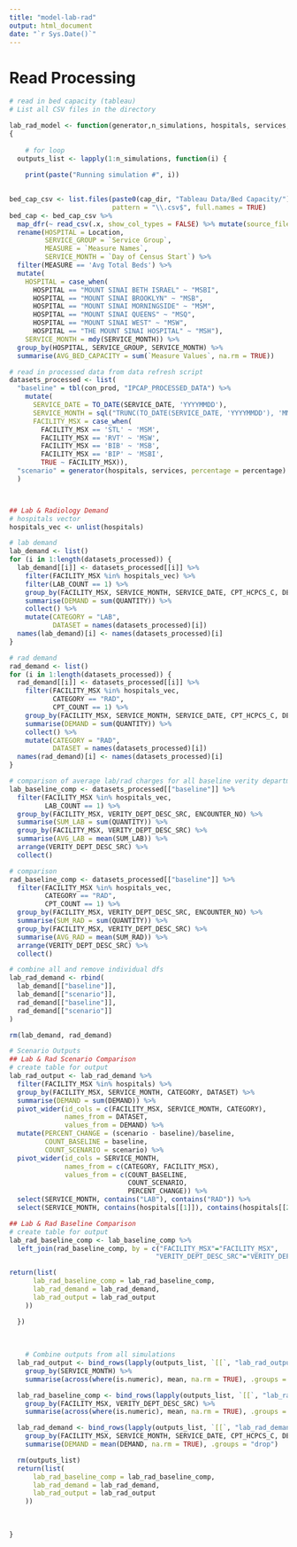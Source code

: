 ```yaml
---
title: "model-lab-rad"
output: html_document
date: "`r Sys.Date()`"
---
```


# Read Processing
```r
# read in bed capacity (tableau)
# List all CSV files in the directory

lab_rad_model <- function(generator,n_simulations, hospitals, services, percentage = 0.9)
{
  
    # for loop
  outputs_list <- lapply(1:n_simulations, function(i) {
    
    print(paste("Running simulation #", i))

  
bed_cap_csv <- list.files(paste0(cap_dir, "Tableau Data/Bed Capacity/"),
                          pattern = "\\.csv$", full.names = TRUE)
bed_cap <- bed_cap_csv %>%
  map_dfr(~ read_csv(.x, show_col_types = FALSE) %>% mutate(source_file = basename(.x))) %>%
  rename(HOSPITAL = Location,
         SERVICE_GROUP = `Service Group`,
         MEASURE = `Measure Names`,
         SERVICE_MONTH = `Day of Census Start`) %>%
  filter(MEASURE == 'Avg Total Beds') %>%
  mutate(
    HOSPITAL = case_when(
      HOSPITAL == "MOUNT SINAI BETH ISRAEL" ~ "MSBI",
      HOSPITAL == "MOUNT SINAI BROOKLYN" ~ "MSB",
      HOSPITAL == "MOUNT SINAI MORNINGSIDE" ~ "MSM",
      HOSPITAL == "MOUNT SINAI QUEENS" ~ "MSQ",
      HOSPITAL == "MOUNT SINAI WEST" ~ "MSW",
      HOSPITAL == "THE MOUNT SINAI HOSPITAL" ~ "MSH"),
    SERVICE_MONTH = mdy(SERVICE_MONTH)) %>%
  group_by(HOSPITAL, SERVICE_GROUP, SERVICE_MONTH) %>%
  summarise(AVG_BED_CAPACITY = sum(`Measure Values`, na.rm = TRUE))

# read in processed data from data refresh script
datasets_processed <- list(
  "baseline" = tbl(con_prod, "IPCAP_PROCESSED_DATA") %>%
    mutate(
      SERVICE_DATE = TO_DATE(SERVICE_DATE, 'YYYYMMDD'),
      SERVICE_MONTH = sql("TRUNC(TO_DATE(SERVICE_DATE, 'YYYYMMDD'), 'MM')"),
      FACILITY_MSX = case_when(
        FACILITY_MSX == 'STL' ~ 'MSM',
        FACILITY_MSX == 'RVT' ~ 'MSW',
        FACILITY_MSX == 'BIB' ~ 'MSB',
        FACILITY_MSX == 'BIP' ~ 'MSBI',
        TRUE ~ FACILITY_MSX)),
  "scenario" = generator(hospitals, services, percentage = percentage)
  )



## Lab & Radiology Demand
# hospitals vector
hospitals_vec <- unlist(hospitals)

# lab demand
lab_demand <- list()
for (i in 1:length(datasets_processed)) {
  lab_demand[[i]] <- datasets_processed[[i]] %>%
    filter(FACILITY_MSX %in% hospitals_vec) %>%
    filter(LAB_COUNT == 1) %>%
    group_by(FACILITY_MSX, SERVICE_MONTH, SERVICE_DATE, CPT_HCPCS_C, DESCRIPTION_SHORT) %>%
    summarise(DEMAND = sum(QUANTITY)) %>%
    collect() %>%
    mutate(CATEGORY = "LAB",
           DATASET = names(datasets_processed)[i])
  names(lab_demand)[i] <- names(datasets_processed)[i]
}

# rad demand
rad_demand <- list()
for (i in 1:length(datasets_processed)) {
  rad_demand[[i]] <- datasets_processed[[i]] %>%
    filter(FACILITY_MSX %in% hospitals_vec,
           CATEGORY == "RAD",
           CPT_COUNT == 1) %>%
    group_by(FACILITY_MSX, SERVICE_MONTH, SERVICE_DATE, CPT_HCPCS_C, DESCRIPTION_SHORT) %>%
    summarise(DEMAND = sum(QUANTITY)) %>%
    collect() %>%
    mutate(CATEGORY = "RAD",
           DATASET = names(datasets_processed)[i])
  names(rad_demand)[i] <- names(datasets_processed)[i]
}

# comparison of average lab/rad charges for all baseline verity departments
lab_baseline_comp <- datasets_processed[["baseline"]] %>%
  filter(FACILITY_MSX %in% hospitals_vec,
         LAB_COUNT == 1) %>%
  group_by(FACILITY_MSX, VERITY_DEPT_DESC_SRC, ENCOUNTER_NO) %>%
  summarise(SUM_LAB = sum(QUANTITY)) %>%
  group_by(FACILITY_MSX, VERITY_DEPT_DESC_SRC) %>%
  summarise(AVG_LAB = mean(SUM_LAB)) %>%
  arrange(VERITY_DEPT_DESC_SRC) %>%
  collect()

# comparison
rad_baseline_comp <- datasets_processed[["baseline"]] %>%
  filter(FACILITY_MSX %in% hospitals_vec,
         CATEGORY == "RAD",
         CPT_COUNT == 1) %>%
  group_by(FACILITY_MSX, VERITY_DEPT_DESC_SRC, ENCOUNTER_NO) %>%
  summarise(SUM_RAD = sum(QUANTITY)) %>%
  group_by(FACILITY_MSX, VERITY_DEPT_DESC_SRC) %>%
  summarise(AVG_RAD = mean(SUM_RAD)) %>%
  arrange(VERITY_DEPT_DESC_SRC) %>%
  collect()

# combine all and remove individual dfs
lab_rad_demand <- rbind(
  lab_demand[["baseline"]],
  lab_demand[["scenario"]],
  rad_demand[["baseline"]],
  rad_demand[["scenario"]]
)

rm(lab_demand, rad_demand)

# Scenario Outputs
## Lab & Rad Scenario Comparison
# create table for output
lab_rad_output <- lab_rad_demand %>%
  filter(FACILITY_MSX %in% hospitals) %>%
  group_by(FACILITY_MSX, SERVICE_MONTH, CATEGORY, DATASET) %>%
  summarise(DEMAND = sum(DEMAND)) %>%
  pivot_wider(id_cols = c(FACILITY_MSX, SERVICE_MONTH, CATEGORY),
              names_from = DATASET,
              values_from = DEMAND) %>%
  mutate(PERCENT_CHANGE = (scenario - baseline)/baseline,
         COUNT_BASELINE = baseline,
         COUNT_SCENARIO = scenario) %>%
  pivot_wider(id_cols = SERVICE_MONTH,
              names_from = c(CATEGORY, FACILITY_MSX),
              values_from = c(COUNT_BASELINE, 
                              COUNT_SCENARIO,
                              PERCENT_CHANGE)) %>%
  select(SERVICE_MONTH, contains("LAB"), contains("RAD")) %>%
  select(SERVICE_MONTH, contains(hospitals[[1]]), contains(hospitals[[2]]))

## Lab & Rad Baseline Comparison
# create table for output
lab_rad_baseline_comp <- lab_baseline_comp %>%
  left_join(rad_baseline_comp, by = c("FACILITY_MSX"="FACILITY_MSX",
                                     "VERITY_DEPT_DESC_SRC"="VERITY_DEPT_DESC_SRC"))

return(list(
      lab_rad_baseline_comp = lab_rad_baseline_comp,
      lab_rad_demand = lab_rad_demand,
      lab_rad_output = lab_rad_output
    ))

  })
  
  
  
    # Combine outputs from all simulations
  lab_rad_output <- bind_rows(lapply(outputs_list, `[[`, "lab_rad_output")) %>%
    group_by(SERVICE_MONTH) %>%
    summarise(across(where(is.numeric), mean, na.rm = TRUE), .groups = "drop")

  lab_rad_baseline_comp <- bind_rows(lapply(outputs_list, `[[`, "lab_rad_baseline_comp")) %>%
    group_by(FACILITY_MSX, VERITY_DEPT_DESC_SRC) %>%
    summarise(across(where(is.numeric), mean, na.rm = TRUE), .groups = "drop")

  lab_rad_demand <- bind_rows(lapply(outputs_list, `[[`, "lab_rad_demand")) %>%
    group_by(FACILITY_MSX, SERVICE_MONTH, SERVICE_DATE, CPT_HCPCS_C, DESCRIPTION_SHORT, CATEGORY, DATASET) %>%
    summarise(DEMAND = mean(DEMAND, na.rm = TRUE), .groups = "drop")

  rm(outputs_list)
  return(list(
      lab_rad_baseline_comp = lab_rad_baseline_comp,
      lab_rad_demand = lab_rad_demand,
      lab_rad_output = lab_rad_output
    ))
  
  
  
}
```